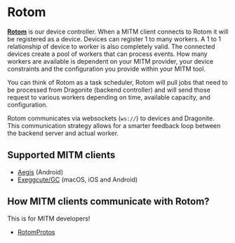 # Rotom

[**Rotom**](https://github.com/UnownHash/Rotom/) is our device controller. When a MITM client connects to Rotom it will be registered as a device. Devices can register 1 to many workers. A 1 to 1 relationship of device to worker is also completely valid. The connected devices create a pool of workers that can process events. How many workers are available is dependent on your MITM provider, your device constraints and the configuration you provide within your MITM tool.

You can think of Rotom as a task scheduler, Rotom will pull jobs that need to be processed from Dragonite (backend controller) and will send those request to various workers depending on time, available capacity, and configuration.

Rotom communicates via websockets (`ws://`) to devices and Dragonite. This communication strategy allows for a smarter feedback loop between the backend server and actual worker.

## Supported MITM clients

-   [Aegis](https://pokemod.dev/mapping) (Android)
-   [Exeggcute/GC](https://jorgschulze73.github.io/gc-docs/) (macOS, iOS and Android)

## How MITM clients communicate with Rotom?

This is for MITM developers!

-   [RotomProtos](https://github.com/UnownHash/RotomProtos)
